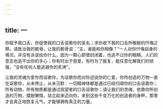 ```yaml
---
---
---
```

title: 一
---

你赋予我口舌，你促使我的口舌讴歌你的圣名；求你收下我的口舌所敬献的忏悔之祭。请医治我的骸骨，让我的骸骨说：“主，谁能和你相像？”一人对你忏悔自身的境况，并没有诉说给你什么，因为一颗心即使封闭着，也逃不过你的眼睛，人们的意志也逃不出你的手心；你有时出于慈爱，有时为了报复，能任意化解我们的顽强，“没有任何人能逃避你的炙烤”。

让我的灵魂为爱你而讴歌你，为讴歌你而对你述说你的仁爱。你所创造的万物一直在讴歌你，从未停止，从未沉默：一切精神体都是通过已经归顺你的口舌讴歌你；所有动物，所有物质都是通过观望者的口舌讴歌你；请让我们的灵魂，依靠你所创造的万物，摆脱懒惰，站立起来迈向你，来到这些千变万化的创造者的身畔，那里才会真正地恢复元气，才能够拥有真正的力量。